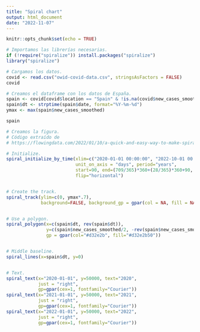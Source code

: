```yaml
---
title: "Spiral chart"
output: html_document
date: "2022-11-07"
---
```


```r
knitr::opts_chunk$set(echo = TRUE)
```



```r
# Importamos las librerías necesarias.
if (!require("spiralize")) install.packages("spiralize")
library("spiralize")
```


```r
# Cargamos los datos.
covid <- read.csv("owid-covid-data.csv", stringsAsFactors = FALSE)
covid
```


```r
# Creamos el dataframe con los datos de España.
spain <- covid[covid$location == "Spain" & !is.na(covid$new_cases_smoothed),]
spain$dt <- strptime(spain$date, format="%Y-%m-%d")
ymax <- max(spain$new_cases_smoothed)

spain
```


```r
# Creamos la figura.
# Código extraído de 
# https://flowingdata.com/2022/01/10/a-quick-and-easy-way-to-make-spiral-charts-in-r/

# Initialize.
spiral_initialize_by_time(xlim=c("2020-01-01 00:00:00", "2022-10-01 00:00:00"),
                          unit_on_axis = "days", period="years",
                          start=90, end=(709/365)*360+(28/365)*360+90,
                          flip="horizontal")


# Create the track.
spiral_track(ylim=c(0, ymax*.7),
             background=FALSE, background_gp = gpar(col = NA, fill = NA))


# Use a polygon.
spiral_polygon(x=c(spain$dt, rev(spain$dt)),
               y=c(spain$new_cases_smoothed/2, -rev(spain$new_cases_smoothed/2)),
               gp = gpar(col="#d32e2b", fill="#d32e2b50"))


# Middle baseline.
spiral_lines(x=spain$dt, y=0)


# Text.
spiral_text(x="2020-01-01", y=50000, text="2020",
            just = "right",
            gp=gpar(cex=1, fontfamily="Courier"))
spiral_text(x="2021-01-01", y=50000, text="2021",
            just = "right",
            gp=gpar(cex=1, fontfamily="Courier"))
spiral_text(x="2022-01-01", y=50000, text="2022",
            just = "right",
            gp=gpar(cex=1, fontfamily="Courier"))
```

